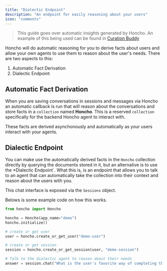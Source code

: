 ```yaml
---
title: "Dialectic Endpoint"
description: "An endpoint for easily reasoning about your users"
icon: "comments"
---
```


> This guide goes over automatic insights generated by Honcho. An example
> of this being used can be found in [Curation Buddy](https://github.com/vintrocode/curation-buddy)

Honcho will do automatic reasoning for you to derive facts about users and
allow your own agents to use them to reason about the user's needs. There are
two aspects to this:

1. Automatic Fact Derivation
2. Dialectic Endpoint

## Automatic Fact Derivation

When you are saving conversations in sessions and messages via Honcho an automatic callback is run that 
will reason about the conversations and store facts in a `collection` named **Honcho**. This is a reserved `collection`
specifically for the backend Honcho agent to interact with. 

These facts are derived asynchonously and automatically as your users interact with your agents. 

## Dialectic Endpoint

You can make use the automatically derived facts in the `Honcho` collection directly by querying the documents stored in it, 
but an alternative is to use the *Dialectic Endpoint`. What this is, is an endpoint that allows you to talk to an agent that 
can automatically take the collection into their context and reason about the users with you. 

This chat interface is exposed via the `Sessions` object. 

Belows is some example code on how this works. 

```python
from honcho import Honcho

honcho = Honcho(app_name="demo")
honcho.initialize()

# create or get user
user = honcho.create_or_get_user("demo-user")

# create or get session
session = honcho.create_or_get_session(user, "demo-session")

# Talk to the dialectic agent to reason about their needs
answer = session.chat("What is the user's favorite way of completing the task")
```





